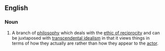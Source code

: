 ==English==
{{wikipedia}}

===Noun===
{{en-noun|head=[[transcendental]] [[realism]]}}
# {{context|philosophy|lang=en}} A branch of [[philosophy]] which deals with the [[ethic of reciprocity]] and can be juxtaposed with [[transcendental idealism]] in that it views things in terms of how they actually are rather than how they appear to the [[actor]].